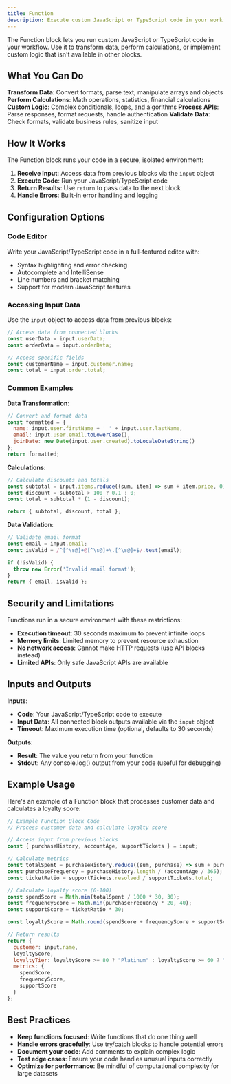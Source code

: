 ```yaml
---
title: Function
description: Execute custom JavaScript or TypeScript code in your workflows
---
```



The Function block lets you run custom JavaScript or TypeScript code in your workflow. Use it to transform data, perform calculations, or implement custom logic that isn't available in other blocks.

<ThemeImage
  lightSrc="/static/light/function-light.png"
  darkSrc="/static/dark/function-dark.png"
  alt="Function Block with Code Editor"
  width={350}
  height={175}
/>

## What You Can Do

**Transform Data**: Convert formats, parse text, manipulate arrays and objects
**Perform Calculations**: Math operations, statistics, financial calculations
**Custom Logic**: Complex conditionals, loops, and algorithms
**Process APIs**: Parse responses, format requests, handle authentication
**Validate Data**: Check formats, validate business rules, sanitize input

## How It Works

The Function block runs your code in a secure, isolated environment:

1. **Receive Input**: Access data from previous blocks via the `input` object
2. **Execute Code**: Run your JavaScript/TypeScript code 
3. **Return Results**: Use `return` to pass data to the next block
4. **Handle Errors**: Built-in error handling and logging

## Configuration Options

### Code Editor

Write your JavaScript/TypeScript code in a full-featured editor with:
- Syntax highlighting and error checking
- Autocomplete and IntelliSense
- Line numbers and bracket matching
- Support for modern JavaScript features

<ThemeImage
  lightSrc="/static/light/function-light.png"
  darkSrc="/static/dark/function-dark.png"
  alt="Code Editor Interface"
  width={600}
  height={350}
/>

### Accessing Input Data

Use the `input` object to access data from previous blocks:

```javascript
// Access data from connected blocks
const userData = input.userData;
const orderData = input.orderData;

// Access specific fields
const customerName = input.customer.name;
const total = input.order.total;
```

### Common Examples

**Data Transformation**:
```javascript
// Convert and format data
const formatted = {
  name: input.user.firstName + ' ' + input.user.lastName,
  email: input.user.email.toLowerCase(),
  joinDate: new Date(input.user.created).toLocaleDateString()
};
return formatted;
```

**Calculations**:
```javascript
// Calculate discounts and totals
const subtotal = input.items.reduce((sum, item) => sum + item.price, 0);
const discount = subtotal > 100 ? 0.1 : 0;
const total = subtotal * (1 - discount);

return { subtotal, discount, total };
```

**Data Validation**:
```javascript
// Validate email format
const email = input.email;
const isValid = /^[^\s@]+@[^\s@]+\.[^\s@]+$/.test(email);

if (!isValid) {
  throw new Error('Invalid email format');
}
return { email, isValid };
```

## Security and Limitations

Functions run in a secure environment with these restrictions:

- **Execution timeout**: 30 seconds maximum to prevent infinite loops
- **Memory limits**: Limited memory to prevent resource exhaustion  
- **No network access**: Cannot make HTTP requests (use API blocks instead)
- **Limited APIs**: Only safe JavaScript APIs are available

## Inputs and Outputs

**Inputs**:
- **Code**: Your JavaScript/TypeScript code to execute
- **Input Data**: All connected block outputs available via the `input` object
- **Timeout**: Maximum execution time (optional, defaults to 30 seconds)

**Outputs**:
- **Result**: The value you return from your function
- **Stdout**: Any console.log() output from your code (useful for debugging)

## Example Usage

Here's an example of a Function block that processes customer data and calculates a loyalty score:

```javascript
// Example Function Block Code
// Process customer data and calculate loyalty score

// Access input from previous blocks
const { purchaseHistory, accountAge, supportTickets } = input;

// Calculate metrics
const totalSpent = purchaseHistory.reduce((sum, purchase) => sum + purchase.amount, 0);
const purchaseFrequency = purchaseHistory.length / (accountAge / 365);
const ticketRatio = supportTickets.resolved / supportTickets.total;

// Calculate loyalty score (0-100)
const spendScore = Math.min(totalSpent / 1000 * 30, 30);
const frequencyScore = Math.min(purchaseFrequency * 20, 40);
const supportScore = ticketRatio * 30;

const loyaltyScore = Math.round(spendScore + frequencyScore + supportScore);

// Return results
return {
  customer: input.name,
  loyaltyScore,
  loyaltyTier: loyaltyScore >= 80 ? "Platinum" : loyaltyScore >= 60 ? "Gold" : loyaltyScore >= 40 ? "Silver" : "Bronze",
  metrics: {
    spendScore,
    frequencyScore,
    supportScore
  }
};
```

## Best Practices

- **Keep functions focused**: Write functions that do one thing well
- **Handle errors gracefully**: Use try/catch blocks to handle potential errors
- **Document your code**: Add comments to explain complex logic
- **Test edge cases**: Ensure your code handles unusual inputs correctly
- **Optimize for performance**: Be mindful of computational complexity for large datasets
